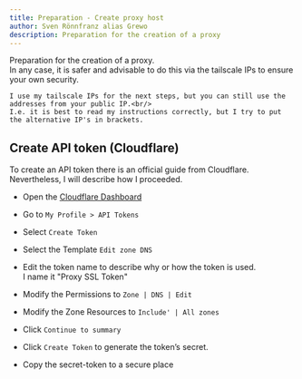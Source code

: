 ```yaml
---
title: Preparation - Create proxy host
author: Sven Rönnfranz alias Grewo
description: Preparation for the creation of a proxy
---
```



<Aside type="note">
    Preparation for the creation of a proxy.<br/>
    In any case, it is safer and advisable to do this via the tailscale IPs to ensure your own security.

    I use my tailscale IPs for the next steps, but you can still use the addresses from your public IP.<br/>
    I.e. it is best to read my instructions correctly, but I try to put the alternative IP's in brackets.
</Aside>

## Create API token (Cloudflare)
To create an API token there is an official guide from Cloudflare.<br/>
Nevertheless, I will describe how I proceeded.
<LinkCard
    title="Official API-Guide"
    href="https://developers.cloudflare.com/fundamentals/api/get-started/create-token/"
/>

* Open the [Cloudflare Dashboard](https://dash.cloudflare.com/profile/api-tokens/)
* Go to `My Profile > API Tokens`
* Select `Create Token`
* Select the Template `Edit zone DNS`
* Edit the token name to describe why or how the token is used.<br/>I name it "Proxy SSL Token"

* Modify the Permissions to `Zone | DNS | Edit`
* Modify the Zone Resources to `Include' | All zones`
* Click `Continue to summary`
* Click `Create Token` to generate the token’s secret.
* Copy the secret-token to a secure place
